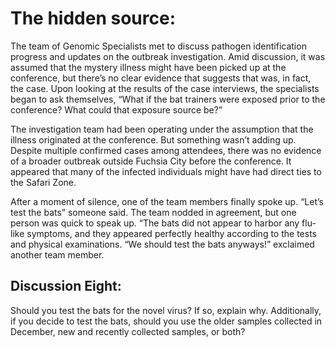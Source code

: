 # The hidden source:

The team of Genomic Specialists met to discuss pathogen identification progress and updates on the outbreak investigation. Amid discussion, it was assumed that the mystery illness might have been picked up at the conference, but there’s no clear evidence that suggests that was, in fact, the case. Upon looking at the results of the case interviews, the specialists began to ask themselves, “What if the bat trainers were exposed prior to the conference? What could that exposure source be?” 

The investigation team had been operating under the assumption that the illness originated at the conference. But something wasn't adding up. Despite multiple confirmed cases among attendees, there was no evidence of a broader outbreak outside Fuchsia City before the conference. It appeared that many of the infected individuals might have had direct ties to the Safari Zone.

After a moment of silence, one of the team members finally spoke up. “Let’s test the bats” someone said. The team nodded in agreement, but one person was quick to speak up. “The bats did not appear to harbor any flu-like symptoms, and they appeared perfectly healthy according to the tests and physical examinations. “We should test the bats anyways!” exclaimed another team member.

## Discussion Eight:

Should you test the bats for the novel virus? If so, explain why. Additionally, if you decide to test the bats, should you use the older samples collected in December, new and recently collected samples, or both?


